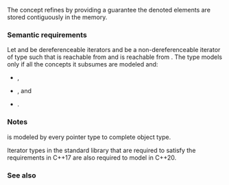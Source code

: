 {{cpp/title|contiguous_iterator}}
{{cpp/iterator/navbar}}
{{ddcl|header=iterator|since=c++20|1=
template&lt; class I &gt;
    concept contiguous_iterator =
        std::random_access_iterator&lt;I&gt; &amp;&amp;
        std::derived_from&lt;/*ITER_CONCEPT*/&lt;I&gt;, std::contiguous_iterator_tag&gt; &amp;&amp;
        std::is_lvalue_reference_v&lt;std::iter_reference_t&lt;I&gt;&gt; &amp;&amp;
        std::same_as&lt;
            std::iter_value_t&lt;I&gt;, std::remove_cvref_t&lt;std::iter_reference_t&lt;I&gt;&gt;
        &gt; &amp;&amp;
        requires(const I&amp; i) {
            { std::to_address(i) } -&gt;
              std::same_as&lt;std::add_pointer_t&lt;std::iter_reference_t&lt;I&gt;&gt;&gt;;
        };
}}

The {{tt|contiguous_iterator}} concept refines {{lconcept|random_access_iterator}} by providing a guarantee the denoted elements are stored contiguously in the memory.

{{cpp/iterator/iter concept}}

===Semantic requirements===
Let {{tt|a}} and {{tt|b}} be dereferenceable iterators and {{tt|c}} be a non-dereferenceable iterator of type {{tt|I}} such that {{tt|b}} is reachable from {{tt|a}} and {{tt|c}} is reachable from {{tt|b}}. The type {{tt|I}} models {{tt|contiguous_iterator}} only if all the concepts it subsumes are modeled and:
* {{c|1=std::to_address(a) == std::addressof(*a)}},
* {{c|1=std::to_address(b) == std::to_address(a) + std::iter_difference_t&lt;I&gt;(b - a)}}, and
* {{c|1=std::to_address(c) == std::to_address(a) + std::iter_difference_t&lt;I&gt;(c - a)}}.

{{cpp/concepts/equality preservation}}
{{cpp/concepts/implicit expression variations}}

===Notes===
{{tt|contiguous_iterator}} is modeled by every pointer type to complete object type.

Iterator types in the standard library that are required to satisfy the {{named req|ContiguousIterator}} requirements in C++17 are also required to model {{tt|contiguous_iterator}} in C++20.

===See also===
{{dsc begin}}
{{dsc inc|cpp/iterator/dsc random_access_iterator}}
{{dsc end}}

{{langlinks|de|es|ja|ru|zh}}